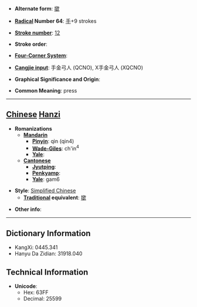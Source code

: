 * '''Alternate form''': [[撳]]

* '''[[Wiktionary:Chinese radical index| Radical]] Number 64''': [[Wiktionary:Chinese radical index 手|手]]+9 strokes

* '''[[Wiktionary:Chinese total strokes index|Stroke number]]''': [[Wiktionary:Chinese total strokes index 12|12]]

* '''Stroke order''': 

* '''[[Wiktionary:Chinese four corner index|Four-Corner System]]''': 

* '''[[Wiktionary:Chinese Cangjie index|Cangjie input]]''': 手金弓人 (QCNO), X手金弓人 (XQCNO)

* '''Graphical Significance and Origin''': 

* '''Common Meaning''': press

----

== [[Chinese]] [[Hanzi]] ==

* '''Romanizations'''
** '''[[Mandarin]]'''
*** '''[[Pinyin]]''': qìn (qin4)
*** '''[[Wade-Giles]]''': ch'in<sup>4</sup>
*** '''[[Yale]]''': 
** '''[[Cantonese]]'''
*** '''[[Jyutping]]''':
*** '''[[Penkyamp]]''': 
*** '''[[Yale]]''': gam6

* '''Style''': [[Simplified Chinese]] 
** '''[[Traditional Chinese|Traditional]] equivalent''': [[撳]]

* '''Other info''': 

----

== Dictionary Information ==

* KangXi: 0445.341
* Hanyu Da Zidian: 31918.040

== Technical Information ==

* '''Unicode''':
** Hex: 63FF
** Decimal: 25599